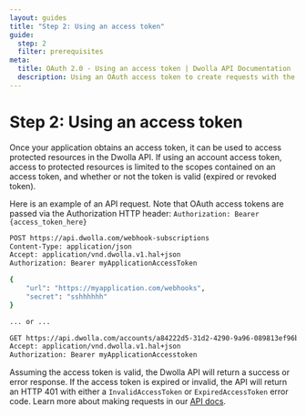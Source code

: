 ```yaml
---
layout: guides
title: "Step 2: Using an access token"
guide:
  step: 2
  filter: prerequisites
meta:
  title: OAuth 2.0 - Using an access token | Dwolla API Documentation
  description: Using an OAuth access token to create requests with the Dwolla API
---
```


# Step 2: Using an access token

Once your application obtains an access token, it can be used to access protected resources in the Dwolla API. If using an account access token, access to protected resources is limited to the scopes contained on an access token, and whether or not the token is valid (expired or revoked token).

Here is an example of an API request. Note that OAuth access tokens are passed via the Authorization HTTP header:
`Authorization: Bearer {access_token_here}`

```bash
POST https://api.dwolla.com/webhook-subscriptions
Content-Type: application/json
Accept: application/vnd.dwolla.v1.hal+json
Authorization: Bearer myApplicationAccessToken

{
    "url": "https://myapplication.com/webhooks",
    "secret": "sshhhhhh"
}

... or ...

GET https://api.dwolla.com/accounts/a84222d5-31d2-4290-9a96-089813ef96b3/transfers
Accept: application/vnd.dwolla.v1.hal+json
Authorization: Bearer myApplicationAccesstoken
```

Assuming the access token is valid, the Dwolla API will return a success or error response. If the access token is expired or invalid, the API will return an HTTP 401 with either a `InvalidAccessToken` or `ExpiredAccessToken` error code. Learn more about making requests in our [API docs](https://developers.dwolla.com/api-reference/#making-requests).

